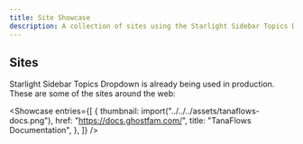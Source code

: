 ```yaml
---
title: Site Showcase
description: A collection of sites using the Starlight Sidebar Topics Dropdown plugin.
---
```



<ShowcaseIntro
    cta="Have you built a website using Starlight Sidebar Topics Dropdown?"
    href="https://github.com/trueberryless-org/starlight-sidebar-topics-dropdown/edit/main/docs/src/content/docs/showcase/sites.mdx"
/>

## Sites

Starlight Sidebar Topics Dropdown is already being used in production. These are some of the sites around the web:

<Showcase
    entries={[
        {
            thumbnail: import("../../../assets/tanaflows-docs.png"),
            href: "https://docs.ghostfam.com/",
            title: "TanaFlows Documentation",
        },
    ]}
/>
